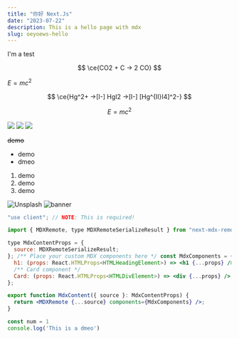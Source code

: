 ```yaml
---
title: "你好 Next.Js"
date: "2023-07-22"
description: This is a hello page with mdx
slug: oeyoews-hello
---
```


I'm a test

$$
\ce{CO2 + C -> 2 CO}
$$

$E=mc^2$

$$
\ce{Hg^2+ ->[I-] HgI2 ->[I-] [Hg^{II}I4]^2-}
$$


$$
E = mc^2
$$

<Img src="/girl.avif" />

<Img src="/next.svg" />
<Img src="/vercel.svg" />

~~demo~~

* demo
* dmeo

1. demo
2. demo
  1. demo

<Img src="https://images.unsplash.com/photo-1689450026712-5d700960c49a?ixlib=rb-4.0.3&ixid=M3wxMjA3fDB8MHx0b3BpYy1mZWVkfDF8NnNNVmpUTFNrZVF8fGVufDB8fHx8fA%3D%3D&auto=format&fit=crop&" width={256} height={256} alt="Unsplash" className="rounded m-8"/>

<Img src="https://plus.unsplash.com/premium_photo-1680883415362-238794b19dde?ixlib=rb-4.0.3&ixid=M3wxMjA3fDB8MHxzZWFyY2h8MXx8YmFubmVyfGVufDB8fDB8fHww&auto=format&fit=crop" alt="banner" width={256} height={256} className='rounded m-8' />

```jsx
"use client"; // NOTE: This is required!

import { MDXRemote, type MDXRemoteSerializeResult } from "next-mdx-remote";

type MdxContentProps = {
  source: MDXRemoteSerializeResult;
}; /** Place your custom MDX components here */ const MdxComponents = { /** h1 colored in yellow */
  h1: (props: React.HTMLProps<HTMLHeadingElement>) => <h1 {...props} />,
  /** Card component */
  Card: (props: React.HTMLProps<HTMLDivElement>) => <div {...props} />,
};

export function MdxContent({ source }: MdxContentProps) {
  return <MDXRemote {...source} components={MdxComponents} />;
}
```

```js
const num = 1
console.log('This is a dmeo')
```